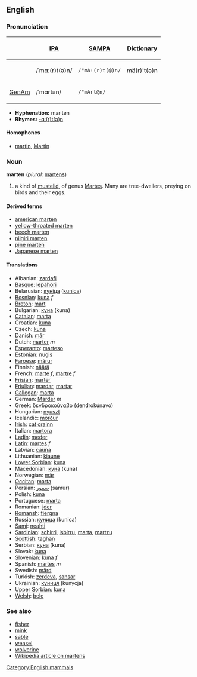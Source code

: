 ==English==
===Pronunciation===
{| border=1 cellpadding=5
! !! [[w:IPA|IPA]] !! [[w:SAMPA|SAMPA]] !! Dictionary
|-
! 
| /ˈmɑː(r)t(ə)n/ || <tt>/"mA:(r)t(@)n/</tt> || mä(r)'t(ə)n
|-
! [[GenAm]]
| /ˈmɑrtən/ || <tt>/"mArt@n/</tt>
|}

*'''Hyphenation:''' mar·ten
*'''Rhymes:''' [[Rhymes:English:-ɑː(r)t(ə)n|-ɑː(r)t(ə)n]]

====Homophones====
*[[martin]], [[Martin]]

=== Noun ===
'''marten''' (''plural:'' [[martens]])

# a kind of [[mustelid]], of genus [[Martes]]. Many are tree-dwellers, preying on birds and their eggs.

==== Derived terms ====
*[[american marten]]<!-- capitalised? -->
*[[yellow-throated marten]]
*[[beech marten]]
*[[nilgiri marten]]
*[[pine marten]]
*[[Japanese marten]]

==== Translations ====
*Albanian: [[zardafi]]
*[[Basque]]: [[lepahori]]
*Belarusian: [[куніца]] ([[kunica]])
*[[Bosnian]]: [[kuna]] ''f''
*[[Breton]]: [[mart]]
*Bulgarian: [[куна]] (kuna)
*[[Catalan]]: [[marta]]
*Croatian: [[kuna]]
*Czech: [[kuna]]
*Danish: [[mår]]
*Dutch: [[marter]] ''m''
*[[Esperanto]]: [[marteso]]
*Estonian: [[nugis]]
*[[Faroese]]: [[márur]]
*Finnish: [[näätä]]
*French: [[marte]] ''f'', [[martre]] ''f''
*[[Frisian]]: [[marter]]
*[[Friulian]]: [[mardar]], [[martar]]
*[[Gallegan]]: [[marta]]
*German: [[Marder]] ''m''
*Greek: [[δενδροκούναβο]] (dendrokúnavo)
*Hungarian: [[nyuszt]]
*Icelandic: [[mörður]]
*[[Irish]]: [[cat crainn]]
*Italian: [[martora]]
*[[Ladin]]: [[meder]]
*[[Latin]]: [[martes]] ''f''
*Latvian: [[cauna]]
*Lithuanian: [[kiaunė]]
*[[Lower Sorbian]]: [[kuna]]
*Macedonian: [[куна]] (kuna)
*Norwegian: [[mår]]
*[[Occitan]]: [[marta]]
*Persian: [[سمور]] (samur)
*Polish: [[kuna]]
*Portuguese: [[marta]]
*Romanian: [[jder]]
*[[Romansh]]: [[fiergna]]
*Russian: [[куница]] (kunica)
*[[Sami]]: [[neahti]]
*[[Sardinian]]: [[schirri]], [[isbirru]], [[marta]], [[martzu]]
*[[Scottish]]: [[taghan]]
*Serbian: [[куна]] (kuna)
*Slovak: [[kuna]]
*Slovenian: [[kuna]] ''f''
*Spanish: [[martes]] ''m''
*Swedish: [[mård]]
*Turkish: [[zerdeva]], [[sansar]]
*Ukrainian: [[куниця]] (kunycja)
*[[Upper Sorbian]]: [[kuna]]
*[[Welsh]]: [[bele]]

===See also===
*[[fisher]]
*[[mink]]
*[[sable]]
*[[weasel]]
*[[wolverine]]
*[[w:Marten|Wikipedia article on martens]]

[[Category:English mammals]]